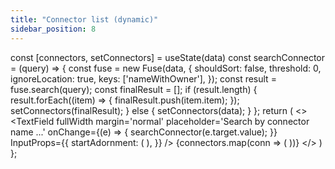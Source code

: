 ```yaml
---
title: "Connector list (dynamic)"
sidebar_position: 8
---
```




  const [connectors, setConnectors] = useState(data)
  const searchConnector = (query) => {
    const fuse = new Fuse(data, {
      shouldSort: false,
      threshold: 0,
      ignoreLocation: true,
      keys: ['nameWithOwner'],
    });
    const result = fuse.search(query);
    const finalResult = [];
    if (result.length) {
      result.forEach((item) => {
        finalResult.push(item.item);
      });
      setConnectors(finalResult);
    } else {
      setConnectors(data);
    }
  };
  return (
    <>
      <TextField
        fullWidth
        margin='normal'
        placeholder='Search by connector name ...'
        onChange={(e) => {
          searchConnector(e.target.value);
        }}
        InputProps={{
          startAdornment: (
            <InputAdornment position="start">
              <SearchIcon />
            </InputAdornment>
          ),
        }}
      />
      {connectors.map(conn => (
        <ConnectorAccordion connector={conn} />
      ))}
    </>
  )
};

<Connectors />
